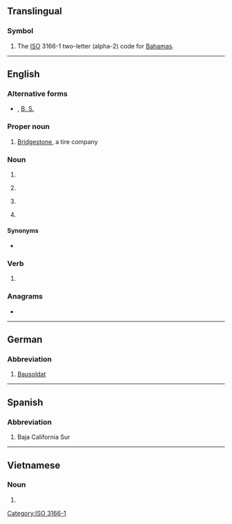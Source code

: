 {{also|.bs|b's|B's|bs|Bs|BS|␈|฿s|฿'s}}
==Translingual==

===Symbol===
{{head|mul|symbol}}

# The [[ISO]] 3166-1 two-letter (alpha-2) code for [[Bahamas]].

[[Category:ISO 3166-1]]

----

==English==

===Alternative forms===
* {{l|en|B.S.}}, [[B. S.]]

===Proper noun===
{{en-proper noun}}

# {{lb|en|automotive}} [[w:Bridgestone|Bridgestone]], a tire company

===Noun===
{{en-noun}}

# {{abbreviation of|Bachelor of Science|lang=en}}
# {{lb|en|baseball}} {{abbreviation of|[[blown save]]s|lang=en}}
# {{lb|en|accounting}} {{abbreviation of|balance sheet|lang=en}}
# {{lb|en|slang|euphemism}} {{abbreviation of|bullshit|lang=en}}

====Synonyms====
* {{sense|Bachelor of Science}} {{l|en|BSc}}

===Verb===
{{en-verb|es}}

# {{euphemistic form of|bullshit|lang=en}}

===Anagrams===
* {{anagrams|en|a=bs|SB|s/b|sb}}

----

==German==

===Abbreviation===
{{head|de|abbreviation}}

# [[Bausoldat]]

----

==Spanish==

===Abbreviation===
{{rfc-header|Abbreviation}}
{{head|es|abbreviation}}

# {{lb|es|Mexico}} Baja California Sur

----

==Vietnamese==

===Noun===
{{vi-noun}}

# {{abbreviation of|bác sĩ|lang=vi}}